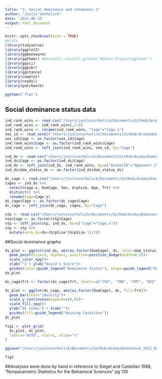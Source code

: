```yaml
---
title: "3. Social dominance and steepness 2"
author: "Justin Varholick"
date: '2022-06-15'
output: html_document
---
```

```r
knitr::opts_chunk$set(echo = TRUE)
#plots
library(tidyverse)
library(ggplot2)
library(ggbeeswarm)
library(ggthemr) #devtools::install_github('Mikata-Project/ggthemr')
library(ggsci)
library(ggpubr)
library(ggstance)
library(cowplot)
library(readxl)
library(patchwork)

ggthemr('flat')
```

## Social dominance status data
```r
ind_rank_wins <- read.csv("/Users/justinvarholick/Documents/GitHub/AcomysDominance_2022_Data_Results/Data/winsbyanimal_edited.csv")
ind_rank_wins <- ind_rank_wins[,2:6]
ind_rank_wins <- rename(ind_rank_wins, "Cage"="Cage.x")
sex_id <- read_excel("/Users/justinvarholick/Documents/GitHub/AcomysDominance_2022_Data_Results/Data/AcomysDomRegen_Inventory.xlsx", sheet = "Sheet3")
sex_id$Cage <- as.factor(sex_id$Cage)
ind_rank_wins$Cage <- as.factor(ind_rank_wins$Cage)
ind_rank_wins <- left_join(ind_rank_wins, sex_id, by="Cage")

ind_ds <- read.csv("/Users/justinvarholick/Documents/GitHub/AcomysDominance_2022_Data_Results/Data/dscorebyanimal_edited.csv")
ind_ds$Cage <- as.factor(ind_ds$Cage)
ind_ds <- left_join(ind_ds, ind_rank_wins, by=c("AnimalID"="Opponent.1"))
ind_ds$dom_status_ds <- as.factor(ind_ds$dom_status_ds)

dc_cage <- read.csv("/Users/justinvarholick/Documents/GitHub/AcomysDominance_2022_Data_Results/Data/dcbycage_edited.csv")
cages <- ind_ds %>% 
  select(Cage.x, DumCage, Sex, GrpSize, Age, Trt) %>% 
  distinct() %>% 
  rename(Cage=Cage.x)
dc_cage$Cage <- as.factor(dc_cage$Cage)
dc_cage <- left_join(dc_cage, cages, by="Cage")

stp <- read.csv("/Users/justinvarholick/Documents/GitHub/AcomysDominance_2022_Data_Results/Data/steepbycage_edited.csv")
stp$Cage <- as.factor(stp$Cage)
stp <- left_join(stp, ind_ds, by=c("Cage"="Cage.x"))
stp <- stp %>% 
  mutate(norm_ds=ds+(GrpSize*(GrpSize-1)/2))
```
##Social dominance graphs
```r
ds_plot <- ggplot(ind_ds, aes(as.factor(DumCage), ds, color=dom_status_ds, shape=dom_status_ds))+
  geom_point(size=3, alpha=1, position=position_dodge(width=0.5))+
  scale_color_npg()+
  xlab("") + ylab("David's Score")+
  guides(color=guide_legend("Dominance Status"), shape=guide_legend("Dominance Status"))
ds_plot
```
```r

dc_cage$Trt <- factor(dc_cage$Trt, levels=c("YFD", "YMD", "YMT", "OFD"))

dc_plot <- ggplot(dc_cage, aes(as.factor(DumCage), dc, fill=Trt))+
  geom_bar(stat="identity")+
  scale_y_continuous(expand=c(0,0))+
  scale_fill_npg()+
  ylab("DC index") + xlab("")+
  guides(fill=guide_legend("Housing Condition"))
dc_plot
```
```r
fig1 <- plot_grid(
  ds_plot, dc_plot,
  labels="AUTO", ncol=1, align="v"
)

ggsave("/Users/justinvarholick/Documents/GitHub/AcomysDominance_2022_Data_Results/R generated figures/Fig1_plot.tiff", fig1, units="cm", width = 15, height = 15, device='tiff', dpi=300)

fig1
```

##Analyses were done by hand in reference to Siegel and Castellan 1988, "Nonparametric Statistics for the Behavioral Sciences" pg 130